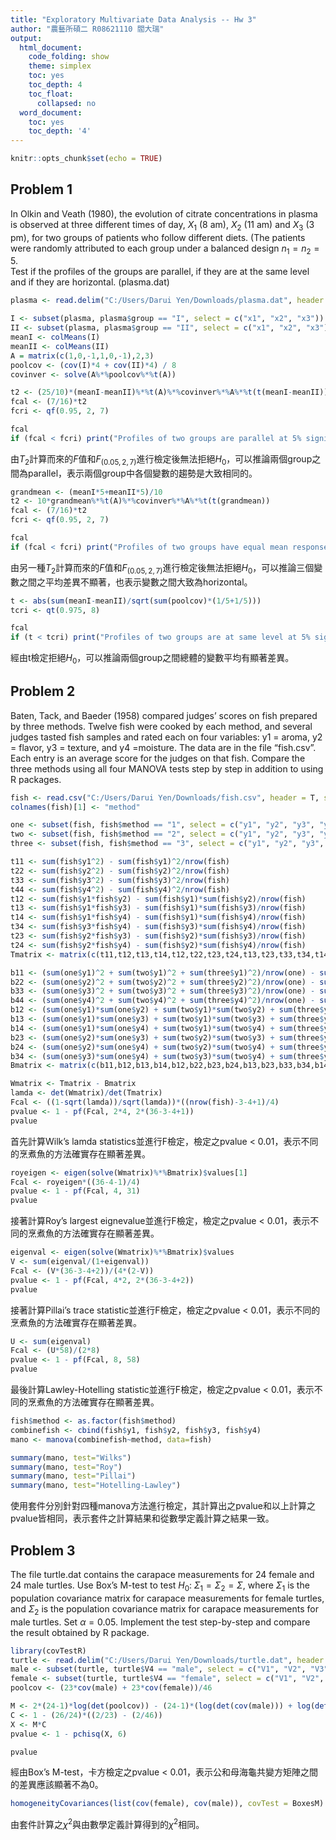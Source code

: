 ---
title: "Exploratory Multivariate Data Analysis -- Hw 3"
author: "農藝所碩二 R08621110 閻大瑞"
output:
  html_document:
    code_folding: show
    theme: simplex
    toc: yes
    toc_depth: 4
    toc_float:
      collapsed: no
  word_document:
    toc: yes
    toc_depth: '4'
---

```{r setup, include = FALSE}
knitr::opts_chunk$set(echo = TRUE)
```

## Problem 1
In Olkin and Veath (1980), the evolution of citrate concentrations in plasma is observed at three different times of day, $X_1$ (8 am), $X_2$ (11 am) and $X_3$ (3 pm), for two groups of patients who follow different diets. (The patients were randomly attributed to each group under a balanced design $n_1 = n_2 = 5$.  
Test if the profiles of the groups are parallel, if they are at the same level and if they are horizontal. (plasma.dat)

```{r}
plasma <- read.delim("C:/Users/Darui Yen/Downloads/plasma.dat", header = T, sep = "")

I <- subset(plasma, plasma$group == "I", select = c("x1", "x2", "x3"))
II <- subset(plasma, plasma$group == "II", select = c("x1", "x2", "x3"))
meanI <- colMeans(I)
meanII <- colMeans(II)
A = matrix(c(1,0,-1,1,0,-1),2,3)
poolcov <- (cov(I)*4 + cov(II)*4) / 8
covinver <- solve(A%*%poolcov%*%t(A)) 

t2 <- (25/10)*(meanI-meanII)%*%t(A)%*%covinver%*%A%*%t(t(meanI-meanII))
fcal <- (7/16)*t2
fcri <- qf(0.95, 2, 7)

fcal
if (fcal < fcri) print("Profiles of two groups are parallel at 5% significant level.") else print("Profiles of two groups are not parallel at 5% significant level.")
```
由$T_2$計算而來的$F$值和$F_{(0.05, 2, 7)}$進行檢定後無法拒絕$H_0$，可以推論兩個group之間為parallel，表示兩個group中各個變數的趨勢是大致相同的。

```{r}
grandmean <- (meanI*5+meanII*5)/10
t2 <- 10*grandmean%*%t(A)%*%covinver%*%A%*%t(t(grandmean))
fcal <- (7/16)*t2
fcri <- qf(0.95, 2, 7)

fcal
if (fcal < fcri) print("Profiles of two groups have equal mean response at 5% significant level.") else print("Profiles of two groups do not have equal mean response at 5% significant level.")
```
由另一種$T_2$計算而來的$F$值和$F_{(0.05, 2, 7)}$進行檢定後無法拒絕$H_0$，可以推論三個變數之間之平均差異不顯著，也表示變數之間大致為horizontal。

```{r}
t <- abs(sum(meanI-meanII)/sqrt(sum(poolcov)*(1/5+1/5)))
tcri <- qt(0.975, 8)

fcal
if (t < tcri) print("Profiles of two groups are at same level at 5% significant level.") else print("Profiles of two groups are not at same level at 5% significant level.")
```
經由t檢定拒絕$H_0$，可以推論兩個group之間總體的變數平均有顯著差異。


## Problem 2

Baten, Tack, and Baeder (1958) compared judges' scores on fish prepared by three methods. Twelve fish were cooked by each method, and several judges tasted fish samples and rated each on four variables: y1 = aroma, y2 = flavor, y3 = texture, and y4 =moisture. The data are in the file “fish.csv”. Each entry is an average score for the judges on that fish. Compare the three methods using all four MANOVA tests step by step in addition to using R packages. 

```{r}
fish <- read.csv("C:/Users/Darui Yen/Downloads/fish.csv", header = T, sep = ",")
colnames(fish)[1] <- "method"

one <- subset(fish, fish$method == "1", select = c("y1", "y2", "y3", "y4"))
two <- subset(fish, fish$method == "2", select = c("y1", "y2", "y3", "y4"))
three <- subset(fish, fish$method == "3", select = c("y1", "y2", "y3", "y4"))

t11 <- sum(fish$y1^2) - sum(fish$y1)^2/nrow(fish)
t22 <- sum(fish$y2^2) - sum(fish$y2)^2/nrow(fish)
t33 <- sum(fish$y3^2) - sum(fish$y3)^2/nrow(fish)
t44 <- sum(fish$y4^2) - sum(fish$y4)^2/nrow(fish)
t12 <- sum(fish$y1*fish$y2) - sum(fish$y1)*sum(fish$y2)/nrow(fish)
t13 <- sum(fish$y1*fish$y3) - sum(fish$y1)*sum(fish$y3)/nrow(fish)
t14 <- sum(fish$y1*fish$y4) - sum(fish$y1)*sum(fish$y4)/nrow(fish)
t34 <- sum(fish$y3*fish$y4) - sum(fish$y3)*sum(fish$y4)/nrow(fish)
t23 <- sum(fish$y2*fish$y3) - sum(fish$y2)*sum(fish$y3)/nrow(fish)
t24 <- sum(fish$y2*fish$y4) - sum(fish$y2)*sum(fish$y4)/nrow(fish)
Tmatrix <- matrix(c(t11,t12,t13,t14,t12,t22,t23,t24,t13,t23,t33,t34,t14,t24,t34,t44), 4, 4)

b11 <- (sum(one$y1)^2 + sum(two$y1)^2 + sum(three$y1)^2)/nrow(one) - sum(fish$y1)^2/nrow(fish)
b22 <- (sum(one$y2)^2 + sum(two$y2)^2 + sum(three$y2)^2)/nrow(one) - sum(fish$y2)^2/nrow(fish)
b33 <- (sum(one$y3)^2 + sum(two$y3)^2 + sum(three$y3)^2)/nrow(one) - sum(fish$y3)^2/nrow(fish)
b44 <- (sum(one$y4)^2 + sum(two$y4)^2 + sum(three$y4)^2)/nrow(one) - sum(fish$y4)^2/nrow(fish)
b12 <- (sum(one$y1)*sum(one$y2) + sum(two$y1)*sum(two$y2) + sum(three$y1)*sum(three$y2))/nrow(one) - sum(fish$y1)*sum(fish$y2)/nrow(fish)
b13 <- (sum(one$y1)*sum(one$y3) + sum(two$y1)*sum(two$y3) + sum(three$y1)*sum(three$y3))/nrow(one) - sum(fish$y1)*sum(fish$y3)/nrow(fish)
b14 <- (sum(one$y1)*sum(one$y4) + sum(two$y1)*sum(two$y4) + sum(three$y1)*sum(three$y4))/nrow(one) - sum(fish$y1)*sum(fish$y4)/nrow(fish)
b23 <- (sum(one$y2)*sum(one$y3) + sum(two$y2)*sum(two$y3) + sum(three$y2)*sum(three$y3))/nrow(one) - sum(fish$y2)*sum(fish$y3)/nrow(fish)
b24 <- (sum(one$y2)*sum(one$y4) + sum(two$y2)*sum(two$y4) + sum(three$y2)*sum(three$y4))/nrow(one) - sum(fish$y2)*sum(fish$y4)/nrow(fish)
b34 <- (sum(one$y3)*sum(one$y4) + sum(two$y3)*sum(two$y4) + sum(three$y3)*sum(three$y4))/nrow(one) - sum(fish$y3)*sum(fish$y4)/nrow(fish)
Bmatrix <- matrix(c(b11,b12,b13,b14,b12,b22,b23,b24,b13,b23,b33,b34,b14,b24,b34,b44), 4, 4)

Wmatrix <- Tmatrix - Bmatrix
lamda <- det(Wmatrix)/det(Tmatrix)
Fcal <- ((1-sqrt(lamda))/sqrt(lamda))*((nrow(fish)-3-4+1)/4)
pvalue <- 1 - pf(Fcal, 2*4, 2*(36-3-4+1))
pvalue
```
首先計算Wilk's lamda statistics並進行F檢定，檢定之pvalue < 0.01，表示不同的烹煮魚的方法確實存在顯著差異。

```{r}
royeigen <- eigen(solve(Wmatrix)%*%Bmatrix)$values[1]
Fcal <- royeigen*((36-4-1)/4)
pvalue <- 1 - pf(Fcal, 4, 31)
pvalue
```
接著計算Roy's largest eignevalue並進行F檢定，檢定之pvalue < 0.01，表示不同的烹煮魚的方法確實存在顯著差異。

```{r}
eigenval <- eigen(solve(Wmatrix)%*%Bmatrix)$values
V <- sum(eigenval/(1+eigenval))
Fcal <- (V*(36-3-4+2))/(4*(2-V))
pvalue <- 1 - pf(Fcal, 4*2, 2*(36-3-4+2))
pvalue
```
接著計算Pillai's trace statistic並進行F檢定，檢定之pvalue < 0.01，表示不同的烹煮魚的方法確實存在顯著差異。

```{r}
U <- sum(eigenval)
Fcal <- (U*58)/(2*8)
pvalue <- 1 - pf(Fcal, 8, 58)
pvalue
```
最後計算Lawley-Hotelling statistic並進行F檢定，檢定之pvalue < 0.01，表示不同的烹煮魚的方法確實存在顯著差異。

```{r}
fish$method <- as.factor(fish$method)
combinefish <- cbind(fish$y1, fish$y2, fish$y3, fish$y4)
mano <- manova(combinefish~method, data=fish)

summary(mano, test="Wilks")
summary(mano, test="Roy")
summary(mano, test="Pillai")
summary(mano, test="Hotelling-Lawley")
```
使用套件分別針對四種manova方法進行檢定，其計算出之pvalue和以上計算之pvalue皆相同，表示套件之計算結果和從數學定義計算之結果一致。


## Problem 3
The file turtle.dat contains the carapace measurements for 24 female and 24 male turtles. Use Box's M-test to test $H_0:\;\Sigma_1=\Sigma_2=\Sigma$, where $\Sigma_1$ is the population covariance matrix for carapace measurements for female turtles, and $\Sigma_2$ is the population covariance matrix for carapace measurements for male turtles. Set $\alpha=0.05$.
Implement the test step-by-step and compare the result obtained by R package. 

```{r}
library(covTestR)
turtle <- read.delim("C:/Users/Darui Yen/Downloads/turtle.dat", header = F, sep = "")
male <- subset(turtle, turtle$V4 == "male", select = c("V1", "V2", "V3"))
female <- subset(turtle, turtle$V4 == "female", select = c("V1", "V2", "V3"))
poolcov <- (23*cov(male) + 23*cov(female))/46

M <- 2*(24-1)*log(det(poolcov)) - (24-1)*(log(det(cov(male))) + log(det(cov(female))))
C <- 1 - (26/24)*((2/23) - (2/46)) 
X <- M*C
pvalue <- 1 - pchisq(X, 6)

pvalue
```
經由Box's M-test，卡方檢定之pvalue < 0.01，表示公和母海龜共變方矩陣之間的差異應該顯著不為0。

```{r}
homogeneityCovariances(list(cov(female), cov(male)), covTest = BoxesM)
```
由套件計算之$\chi^2$與由數學定義計算得到的$\chi^2$相同。

